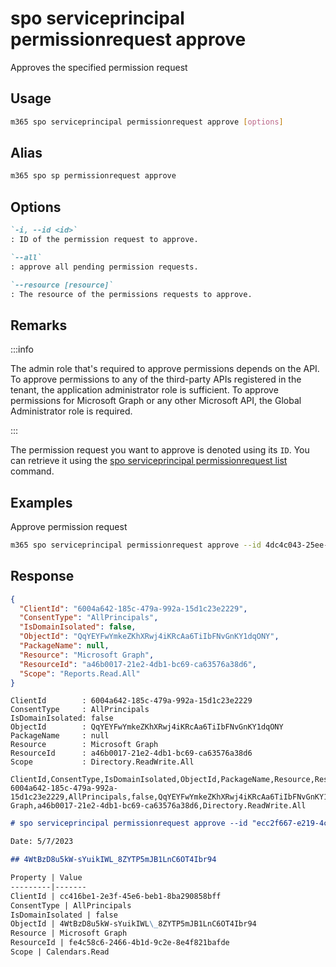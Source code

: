 
# spo serviceprincipal permissionrequest approve

Approves the specified permission request

## Usage

```sh
m365 spo serviceprincipal permissionrequest approve [options]
```

## Alias

```sh
m365 spo sp permissionrequest approve
```

## Options

```md defintion-list
`-i, --id <id>`
: ID of the permission request to approve.

`--all`
: approve all pending permission requests.

`--resource [resource]`
: The resource of the permissions requests to approve.
```

<Global />

## Remarks

:::info

The admin role that's required to approve permissions depends on the API. To approve permissions to any of the third-party APIs registered in the tenant, the application administrator role is sufficient. To approve permissions for Microsoft Graph or any other Microsoft API, the Global Administrator role is required.

:::

The permission request you want to approve is denoted using its `ID`. You can retrieve it using the [spo serviceprincipal permissionrequest list](./serviceprincipal-permissionrequest-list.mdx) command.

## Examples

Approve permission request

```sh
m365 spo serviceprincipal permissionrequest approve --id 4dc4c043-25ee-40f2-81d3-b3bf63da7538
```

## Response

<Tabs>
  <TabItem value="JSON">

  ```json
  {
    "ClientId": "6004a642-185c-479a-992a-15d1c23e2229",
    "ConsentType": "AllPrincipals",
    "IsDomainIsolated": false,
    "ObjectId": "QqYEYFwYmkeZKhXRwj4iKRcAa6TiIbFNvGnKY1dqONY",
    "PackageName": null,
    "Resource": "Microsoft Graph",
    "ResourceId": "a46b0017-21e2-4db1-bc69-ca63576a38d6",
    "Scope": "Reports.Read.All"
  }
  ```

  </TabItem>
  <TabItem value="Text">

  ```text
  ClientId        : 6004a642-185c-479a-992a-15d1c23e2229
  ConsentType     : AllPrincipals
  IsDomainIsolated: false
  ObjectId        : QqYEYFwYmkeZKhXRwj4iKRcAa6TiIbFNvGnKY1dqONY
  PackageName     : null
  Resource        : Microsoft Graph
  ResourceId      : a46b0017-21e2-4db1-bc69-ca63576a38d6
  Scope           : Directory.ReadWrite.All
  ```

  </TabItem>
  <TabItem value="CSV">

  ```csv
  ClientId,ConsentType,IsDomainIsolated,ObjectId,PackageName,Resource,ResourceId,Scope
  6004a642-185c-479a-992a-15d1c23e2229,AllPrincipals,false,QqYEYFwYmkeZKhXRwj4iKRcAa6TiIbFNvGnKY1dqONY,null,Microsoft Graph,a46b0017-21e2-4db1-bc69-ca63576a38d6,Directory.ReadWrite.All
  ```

  </TabItem>
  <TabItem value="Markdown">

  ```md
  # spo serviceprincipal permissionrequest approve --id "ecc2f667-e219-4c65-908e-957d68244d0c"

  Date: 5/7/2023

  ## 4WtBzD8u5kW-sYuikIWL_8ZYTP5mJB1LnC6OT4Ibr94

  Property | Value
  ---------|-------
  ClientId | cc416be1-2e3f-45e6-beb1-8ba290858bff
  ConsentType | AllPrincipals
  IsDomainIsolated | false
  ObjectId | 4WtBzD8u5kW-sYuikIWL\_8ZYTP5mJB1LnC6OT4Ibr94
  Resource | Microsoft Graph
  ResourceId | fe4c58c6-2466-4b1d-9c2e-8e4f821bafde
  Scope | Calendars.Read
  ```

  </TabItem>
</Tabs>

